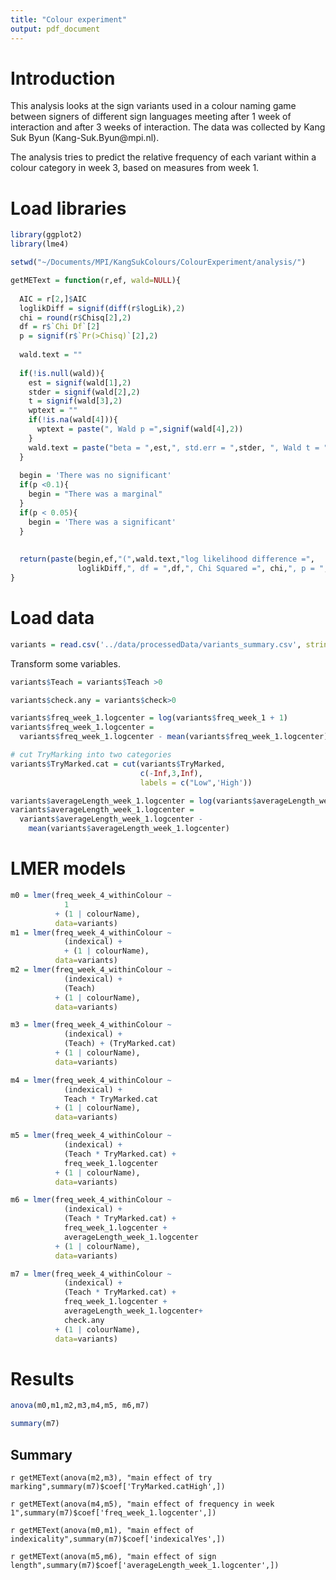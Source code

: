 ```yaml
---
title: "Colour experiment"
output: pdf_document
---
```

# Introduction

This analysis looks at the sign variants used in a colour naming game between signers of different sign languages meeting after 1 week of interaction and after 3 weeks of interaction.  The data was collected by Kang Suk Byun (Kang-Suk.Byun@mpi.nl).

The analysis tries to predict the relative frequency of each variant within a colour category in week 3, based on measures from week 1.

# Load libraries
```r

library(ggplot2)
library(lme4)
```

```r

setwd("~/Documents/MPI/KangSukColours/ColourExperiment/analysis/")

getMEText = function(r,ef, wald=NULL){
  
  AIC = r[2,]$AIC
  loglikDiff = signif(diff(r$logLik),2)
  chi = round(r$Chisq[2],2)
  df = r$`Chi Df`[2]
  p = signif(r$`Pr(>Chisq)`[2],2)
  
  wald.text = ""
  
  if(!is.null(wald)){
    est = signif(wald[1],2)
    stder = signif(wald[2],2)
    t = signif(wald[3],2)
    wptext = ""
    if(!is.na(wald[4])){
      wptext = paste(", Wald p =",signif(wald[4],2))
    }
    wald.text = paste("beta = ",est,", std.err = ",stder, ", Wald t = ",t,wptext,';')
  }
  
  begin = 'There was no significant'
  if(p <0.1){
    begin = "There was a marginal"
  }
  if(p < 0.05){
    begin = 'There was a significant'  
  }
  
  
  return(paste(begin,ef,"(",wald.text,"log likelihood difference =",
               loglikDiff,", df = ",df,", Chi Squared =", chi,", p = ",p,")."))
}

```

# Load data

```r
variants = read.csv('../data/processedData/variants_summary.csv', stringsAsFactors = F)

```

Transform some variables.

```r

variants$Teach = variants$Teach >0

variants$check.any = variants$check>0

variants$freq_week_1.logcenter = log(variants$freq_week_1 + 1)
variants$freq_week_1.logcenter = 
  variants$freq_week_1.logcenter - mean(variants$freq_week_1.logcenter)

# cut TryMarking into two categories
variants$TryMarked.cat = cut(variants$TryMarked, 
                             c(-Inf,3,Inf), 
                             labels = c("Low",'High')) 

variants$averageLength_week_1.logcenter = log(variants$averageLength_week_1)
variants$averageLength_week_1.logcenter = 
  variants$averageLength_week_1.logcenter -
    mean(variants$averageLength_week_1.logcenter)

```


# LMER models
```r
m0 = lmer(freq_week_4_withinColour ~ 
            1
          + (1 | colourName), 
          data=variants)
m1 = lmer(freq_week_4_withinColour ~ 
            (indexical) + 
            + (1 | colourName), 
          data=variants)
m2 = lmer(freq_week_4_withinColour ~ 
            (indexical) + 
            (Teach) 
          + (1 | colourName), 
          data=variants)

m3 = lmer(freq_week_4_withinColour ~ 
            (indexical) + 
            (Teach) + (TryMarked.cat) 
          + (1 | colourName), 
          data=variants)

m4 = lmer(freq_week_4_withinColour ~ 
            (indexical) + 
            Teach * TryMarked.cat
          + (1 | colourName), 
          data=variants)

m5 = lmer(freq_week_4_withinColour ~ 
            (indexical) + 
            (Teach * TryMarked.cat) +
            freq_week_1.logcenter
          + (1 | colourName), 
          data=variants)

m6 = lmer(freq_week_4_withinColour ~ 
            (indexical) + 
            (Teach * TryMarked.cat) +
            freq_week_1.logcenter +
            averageLength_week_1.logcenter
          + (1 | colourName), 
          data=variants)

m7 = lmer(freq_week_4_withinColour ~ 
            (indexical) + 
            (Teach * TryMarked.cat) +
            freq_week_1.logcenter +
            averageLength_week_1.logcenter+
            check.any 
          + (1 | colourName), 
          data=variants)

```

# Results

```r
anova(m0,m1,m2,m3,m4,m5, m6,m7)
```

```r
summary(m7)
```

## Summary

`r getMEText(anova(m2,m3), "main effect of try marking",summary(m7)$coef['TryMarked.catHigh',])`

`r getMEText(anova(m4,m5), "main effect of frequency in week 1",summary(m7)$coef['freq_week_1.logcenter',])`

`r getMEText(anova(m0,m1), "main effect of indexicality",summary(m7)$coef['indexicalYes',])`

`r getMEText(anova(m5,m6), "main effect of sign length",summary(m7)$coef['averageLength_week_1.logcenter',])`




